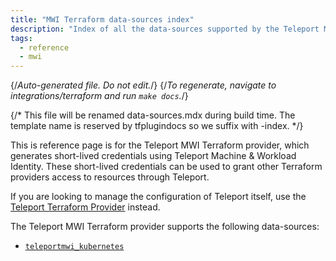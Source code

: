 ```yaml
---
title: "MWI Terraform data-sources index"
description: "Index of all the data-sources supported by the Teleport MWI Terraform Provider"
tags:
  - reference
  - mwi
---
```


{/*Auto-generated file. Do not edit.*/}
{/*To regenerate, navigate to integrations/terraform and run `make docs`.*/}

{/*
    This file will be renamed data-sources.mdx during build time.
    The template name is reserved by tfplugindocs so we suffix with -index.
*/}

<Admonition type="info">
This is reference page is for the Teleport MWI Terraform provider, which
generates short-lived credentials using Teleport Machine & Workload Identity.
These short-lived credentials can be used to grant other Terraform providers
access to resources through Teleport.

If you are looking to manage the configuration of Teleport itself, use the
[Teleport Terraform Provider](../../../infrastructure-as-code/terraform-provider/terraform-provider.mdx)
instead.
</Admonition>

The Teleport MWI Terraform provider supports the following data-sources:

  - [`teleportmwi_kubernetes`](./kubernetes.mdx)
